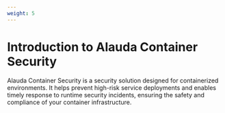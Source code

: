 ```yaml
---
weight: 5
---
```


# Introduction to Alauda Container Security

Alauda Container Security is a security solution designed for containerized environments. It helps prevent high-risk service deployments and enables timely response to runtime security incidents, ensuring the safety and compliance of your container infrastructure.

